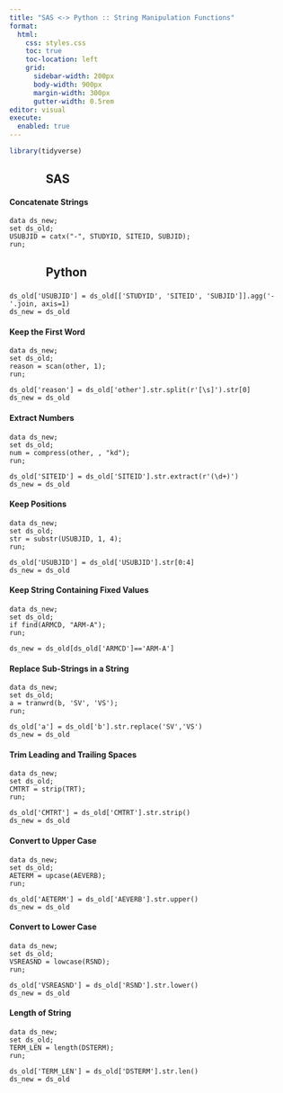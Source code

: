 ```yaml
---
title: "SAS <-> Python :: String Manipulation Functions"
format:
  html:
    css: styles.css
    toc: true
    toc-location: left
    grid:
      sidebar-width: 200px
      body-width: 900px
      margin-width: 300px
      gutter-width: 0.5rem
editor: visual
execute:
  enabled: true
---
```


```r
library(tidyverse)
```

::::: grid
::: g-col-6
#              SAS

#### Concatenate Strings

```text
data ds_new; 
set ds_old; 
USUBJID = catx("-", STUDYID, SITEID, SUBJID); 
run;
```
:::

::: g-col-6
#              Python

##### 

```text
ds_old['USUBJID'] = ds_old[['STUDYID', 'SITEID', 'SUBJID']].agg('-'.join, axis=1)
ds_new = ds_old 
```
:::
:::::

#### Keep the First Word

::::: grid
::: g-col-6
```text
data ds_new; 
set ds_old; 
reason = scan(other, 1); 
run;
```
:::

::: g-col-6
```text
ds_old['reason'] = ds_old['other'].str.split(r'[\s]').str[0]
ds_new = ds_old 
```
:::
:::::

#### Extract Numbers

::::: grid
::: g-col-6
```text
data ds_new; 
set ds_old; 
num = compress(other, , "kd"); 
run;
```
:::

::: g-col-6
```text
ds_old['SITEID'] = ds_old['SITEID'].str.extract(r'(\d+)')
ds_new = ds_old 
```
:::
:::::

#### Keep Positions

::::: grid
::: g-col-6
```text
data ds_new; 
set ds_old; 
str = substr(USUBJID, 1, 4); 
run;
```
:::

::: g-col-6
```text
ds_old['USUBJID'] = ds_old['USUBJID'].str[0:4]
ds_new = ds_old 
```
:::
:::::

#### Keep String Containing Fixed Values

::::: grid
::: g-col-6
```text
data ds_new; 
set ds_old; 
if find(ARMCD, "ARM-A"); 
run;
```
:::

::: g-col-6
```text
ds_new = ds_old[ds_old['ARMCD']=='ARM-A']
```
:::
:::::

#### Replace Sub-Strings in a String

::::: grid
::: g-col-6
```text
data ds_new; 
set ds_old; 
a = tranwrd(b, 'SV', 'VS'); 
run;
```
:::

::: g-col-6
```text
ds_old['a'] = ds_old['b'].str.replace('SV','VS')
ds_new = ds_old
```
:::
:::::

#### Trim Leading and Trailing Spaces

::::: grid
::: g-col-6
```text
data ds_new; 
set ds_old; 
CMTRT = strip(TRT); 
run;

```
:::

::: g-col-6
```text
ds_old['CMTRT'] = ds_old['CMTRT'].str.strip()
ds_new = ds_old
```
:::
:::::

#### Convert to Upper Case

::::: grid
::: g-col-6
```text
data ds_new; 
set ds_old; 
AETERM = upcase(AEVERB); 
run;
```
:::

::: g-col-6
```text
ds_old['AETERM'] = ds_old['AEVERB'].str.upper()
ds_new = ds_old
```
:::
:::::

#### Convert to Lower Case

::::: grid
::: g-col-6
```text
data ds_new; 
set ds_old; 
VSREASND = lowcase(RSND);
run;
```
:::

::: g-col-6
```text
ds_old['VSREASND'] = ds_old['RSND'].str.lower()
ds_new = ds_old
```
:::
:::::

#### Length of String

::::: grid
::: g-col-6
```text
data ds_new; 
set ds_old; 
TERM_LEN = length(DSTERM); 
run;
```
:::

::: g-col-6
```text
ds_old['TERM_LEN'] = ds_old['DSTERM'].str.len()
ds_new = ds_old
```
:::
:::::
